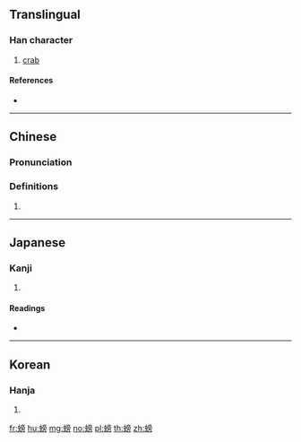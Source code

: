 {{character info/new}}
==Translingual==

===Han character===
{{Han char|rn=142|rad=虫|as=10|sn=16|four=50127|canj=LIYBS}}

# [[crab]]

====References====
* {{Han ref|kx=1092.230|dkj=33363|dj=1557.130|hdz=42881.030|uh=8783|ud=34691|bh=BFC0|bd=49088}}

----

==Chinese==
{{zh-forms}}

===Pronunciation===
{{zh-pron
|m=páng
|c=pong4
|mn=pông
|mc=y
|oc=y
|cat=
}}

===Definitions===
{{zh-hanzi}}

# {{rfdef|zh}}

----

==Japanese==

===Kanji===
{{ja-kanji|grade=|rs=虫10}}

# {{defn|lang=ja|sort=虫10}}

====Readings====
* {{ja-readings|on=[[ほう]] (hō), [[ぼう]] (bō), [[ひょう]] (hyō)|kun=|nanori=}}

----

==Korean==

===Hanja===
{{ko-hanja|hangeul=방|eumhun=|rv=bang|mr=pang|y=pang}}

# {{defn|lang=ko|sort=虫10}}

[[fr:螃]]
[[hu:螃]]
[[mg:螃]]
[[no:螃]]
[[pl:螃]]
[[th:螃]]
[[zh:螃]]